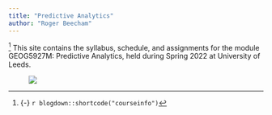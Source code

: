 ```yaml
---
title: "Predictive Analytics"
author: "Roger Beecham"
---
```


^[{-} `r blogdown::shortcode("courseinfo")`] <span class="newthought">This site contains</span> the syllabus, schedule, and assignments for the module GEOG5927M: Predictive Analytics, held during Spring 2022 at University of Leeds.


<figure>
[![](/images/geog5927m.png)](/images/geog5927m.png)
</figure>
